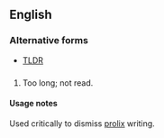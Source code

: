 ==English==

===Alternative forms===
* [[TLDR]]

==={{abbreviation}}===
{{en-abbr}}
# {{initialism}} Too long; not read.

====Usage notes====
Used critically to dismiss [[prolix]] writing.